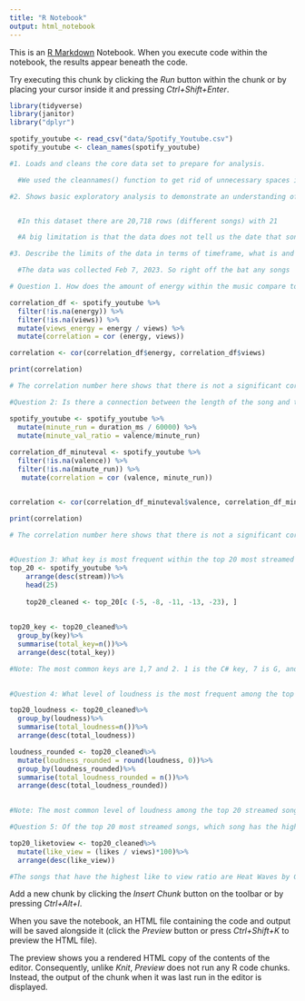```yaml
---
title: "R Notebook"
output: html_notebook
---
```


This is an [R Markdown](http://rmarkdown.rstudio.com) Notebook. When you execute code within the notebook, the results appear beneath the code. 

Try executing this chunk by clicking the *Run* button within the chunk or by placing your cursor inside it and pressing *Ctrl+Shift+Enter*. 

```r
library(tidyverse)
library(janitor)
library("dplyr")

spotify_youtube <- read_csv("data/Spotify_Youtube.csv")
spotify_youtube <- clean_names(spotify_youtube)

#1. Loads and cleans the core data set to prepare for analysis.

  #We used the cleannames() function to get rid of unnecessary spaces in the column names. 

#2. Shows basic exploratory analysis to demonstrate an understanding of the dataset, including the number of rows and columns, any obvious limitations or flaws and any reasons why it might not be able to answer the questions you've posted last week. 


  #In this dataset there are 20,718 rows (different songs) with 21      columns (mostly different categories to break down the songs, though some are links). There aren’t any obvious flaws that stand out to us at the moment. 

  #A big limitation is that the data does not tell us the date that songs came out. This is important to know because it could be unfair to compare a song that just came out to one that’s been out for years and the two are not actually equal. This data also doesn’t tell us the peak height that a song reached on the Hot 100 Billboard charts which could be interesting to be aware of. It would be a bit hard to define what “popular” means outside of this metric, but for our case we will try to find a dataset that we think fits it to the best of our ability. 

#3. Describe the limits of the data in terms of timeframe, what is and is not included and any codes or other information you'd need to find definitions for, and what you've done to better define it.

  #The data was collected Feb 7, 2023. So right off the bat any songs   that were released after that are not on the list and any songs that gained popularity after that are not reflected properly to the numbers of today.. For the most part all the data is understandable and we wouldn’t need to search for the definitions of it. The only term that I was unfamiliar with was “valence” but after a quick google search I learned that it means musical positiveness conveyed by a track.


```
```r
# Question 1. How does the amount of energy within the music compare to the number of views the song has 

correlation_df <- spotify_youtube %>%
  filter(!is.na(energy)) %>%
  filter(!is.na(views)) %>% 
  mutate(views_energy = energy / views) %>%
  mutate(correlation = cor (energy, views))

correlation <- cor(correlation_df$energy, correlation_df$views)

print(correlation)

# The correlation number here shows that there is not a significant correlation between the two categories.


```

```r
#Question 2: Is there a connection between the length of the song and the valence (mood) of the song?

spotify_youtube <- spotify_youtube %>%
  mutate(minute_run = duration_ms / 60000) %>%
  mutate(minute_val_ratio = valence/minute_run)
  
correlation_df_minuteval <- spotify_youtube %>%
  filter(!is.na(valence)) %>%
  filter(!is.na(minute_run)) %>%
   mutate(correlation = cor (valence, minute_run))


correlation <- cor(correlation_df_minuteval$valence, correlation_df_minuteval$minute_run)

print(correlation)

# The correlation number here shows that there is not a significant correlation between the two categories.
 
```

```r
#Question 3: What key is most frequent within the top 20 most streamed songs?
top_20 <- spotify_youtube %>%
    arrange(desc(stream))%>%
    head(25)
  
    top20_cleaned <- top_20[c (-5, -8, -11, -13, -23), ]
    
    
top20_key <- top20_cleaned%>%
  group_by(key)%>%
  summarise(total_key=n())%>%
  arrange(desc(total_key))

#Note: The most common keys are 1,7 and 2. 1 is the C# key, 7 is G, and 2 is D. These key's occur 5, 3 and 2 times respectively. Since C# occurs five times within the top 20 songs in the data, our major finding is that the C# key is occurring about 25% of the time among the top 20 most streamed songs.
  

```

```r

#Question 4: What level of loudness is the most frequent among the top 20 streamed songs?

top20_loudness <- top20_cleaned%>%
  group_by(loudness)%>%
  summarise(total_loudness=n())%>%
  arrange(desc(total_loudness))

loudness_rounded <- top20_cleaned%>%
  mutate(loudness_rounded = round(loudness, 0))%>%
  group_by(loudness_rounded)%>%
  summarise(total_loudness_rounded = n())%>%
  arrange(desc(total_loudness_rounded))
  

#Note: The most common level of loudness among the top 20 streamed songs is -6, -7 and -5.These key's occur 8, 4 and 2 times respectively. Since 8 out of the 20 most streamed songs have a loudness of -6, this occurs about 40% of the time. We could not figure out how loud that actually is because when we researched decibels, the measuring unit, it was a completely different scale than our data set had it as. 


```

```r
#Question 5: Of the top 20 most streamed songs, which song has the highest like to view ratio?

top20_liketoview <- top20_cleaned%>%
  mutate(like_view = (likes / views)*100)%>%
  arrange(desc(like_view))

#The songs that have the highest like to view ratio are Heat Waves by Glass Animals and Stay by The Kid Laroi (feat. Justin Bieber), these songs both have approximately a 1.49% like to view ratio. This means that about 1.49% of all the people who viewed their respective music videos gave it a like on YouTube.

```

Add a new chunk by clicking the *Insert Chunk* button on the toolbar or by pressing *Ctrl+Alt+I*.

When you save the notebook, an HTML file containing the code and output will be saved alongside it (click the *Preview* button or press *Ctrl+Shift+K* to preview the HTML file).

The preview shows you a rendered HTML copy of the contents of the editor. Consequently, unlike *Knit*, *Preview* does not run any R code chunks. Instead, the output of the chunk when it was last run in the editor is displayed.
